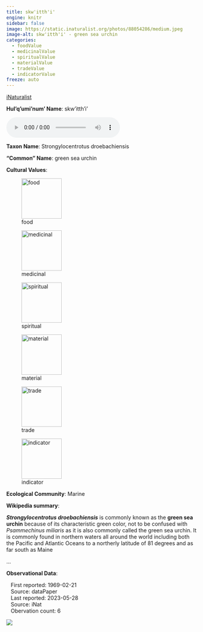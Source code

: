 ```yaml
---
title: skw'itth'i'
engine: knitr
sidebar: false
image: https://static.inaturalist.org/photos/88054286/medium.jpeg
image-alt: skw'itth'i' - green sea urchin
categories:
  - foodValue
  - medicinalValue
  - spiritualValue
  - materialValue
  - tradeValue
  - indicatorValue
freeze: auto
---
```


<div role="img" class="imerss-photo" style="background-image: url(https://static.inaturalist.org/photos/88054286/medium.jpeg)" 
 alt="skw'itth'i' - green sea urchin">
 <a href="https://www.inaturalist.org/taxa/120070" target="_blank" class="taxonDisplay-iNat-extern">iNaturalist<span class="external-link"></span></a>
</div>

**Hul'q'umi'num' Name**: skw'itth'i'

<audio controls>
  <source src="../../NA" type="audio/mpeg">
</audio>

**Taxon Name**: Strongylocentrotus droebachiensis

**"Common" Name**: green sea urchin

**Cultural Values**:

:::{layout-nrow=1}
![food](/files/food.svg){width=106px}

![medicinal](/files/medicinal.svg){width=106px}

![spiritual](/files/spiritual.svg){width=106px}

![material](/files/material.svg){width=106px}

![trade](/files/trade.svg){width=106px}

![indicator](/files/indicator.svg){width=106px}
:::

**Ecological Community**: Marine

**Wikipedia summary**:
<p class="mw-empty-elt">
</p>

<p><i><b>Strongylocentrotus droebachiensis</b></i> is commonly known as the <b>green sea urchin</b> because of its characteristic green color, not to be confused with <i>Psammechinus miliaris</i> as it is also commonly called the green sea urchin. It is commonly found in northern waters all around the world including both the Pacific and Atlantic Oceans to a northerly latitude of 81 degrees and as far south as Maine</p>...

**Observational Data**:

|    First reported: 1969-02-21

|    Source: dataPaper

|    Last reported: 2023-05-28

|    Source: iNat

|    Obervation count: 6

![](community_dist.png)

